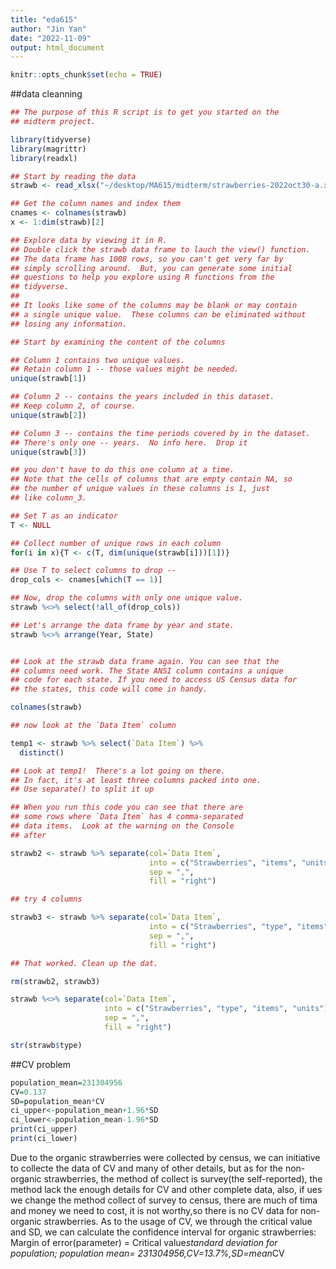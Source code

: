 ```yaml
---
title: "eda615"
author: "Jin Yan"
date: "2022-11-09"
output: html_document
---
```


```r
knitr::opts_chunk$set(echo = TRUE)
```


##data cleanning
```r
## The purpose of this R script is to get you started on the
## midterm project. 

library(tidyverse)
library(magrittr)
library(readxl)

## Start by reading the data
strawb <- read_xlsx("~/desktop/MA615/midterm/strawberries-2022oct30-a.xlsx",col_names = TRUE)

## Get the column names and index them
cnames <- colnames(strawb)
x <- 1:dim(strawb)[2]

## Explore data by viewing it in R.  
## Double click the strawb data frame to lauch the view() function.
## The data frame has 1008 rows, so you can't get very far by
## simply scrolling around.  But, you can generate some initial
## questions to help you explore using R functions from the
## tidyverse.  
##
## It looks like some of the columns may be blank or may contain 
## a single unique value.  These columns can be eliminated without 
## losing any information.

## Start by examining the content of the columns

## Column 1 contains two unique values.  
## Retain column 1 -- those values might be needed.
unique(strawb[1])

## Column 2 -- contains the years included in this dataset.
## Keep column 2, of course.
unique(strawb[2])

## Column 3 -- contains the time periods covered by in the dataset.
## There's only one -- years.  No info here.  Drop it
unique(strawb[3])

## you don't have to do this one column at a time.
## Note that the cells of columns that are empty contain NA, so
## the number of unique values in these columns is 1, just 
## like column_3.

## Set T as an indicator
T <- NULL

## Collect number of unique rows in each column
for(i in x){T <- c(T, dim(unique(strawb[i]))[1])}

## Use T to select columns to drop -- 
drop_cols <- cnames[which(T == 1)]

## Now, drop the columns with only one unique value.
strawb %<>% select(!all_of(drop_cols))

## Let's arrange the data frame by year and state.
strawb %<>% arrange(Year, State)


## Look at the strawb data frame again. You can see that the 
## columns need work. The State ANSI column contains a unique
## code for each state. If you need to access US Census data for
## the states, this code will come in handy.

colnames(strawb)

## now look at the `Data Item` column

temp1 <- strawb %>% select(`Data Item`) %>% 
  distinct()

## Look at temp1!  There's a lot going on there.
## In fact, it's at least three columns packed into one.
## Use separate() to split it up

## When you run this code you can see that there are 
## some rows where `Data Item` has 4 comma-separated 
## data items.  Look at the warning on the Console 
## after 

strawb2 <- strawb %>% separate(col=`Data Item`,
                               into = c("Strawberries", "items", "units"),
                               sep = ",",
                               fill = "right")

## try 4 columns

strawb3 <- strawb %>% separate(col=`Data Item`,
                               into = c("Strawberries", "type", "items", "units"),
                               sep = ",",
                               fill = "right")

## That worked. Clean up the dat.

rm(strawb2, strawb3)

strawb %<>% separate(col=`Data Item`,
                     into = c("Strawberries", "type", "items", "units"),
                     sep = ",",
                     fill = "right")

str(strawb$type)
```

##CV problem
```r
population_mean=231304956
CV=0.137
SD=population_mean*CV
ci_upper<-population_mean+1.96*SD
ci_lower<-population_mean-1.96*SD
print(ci_upper)
print(ci_lower)
```

Due to the organic strawberries were collected by census, we can initiative to collecte the data of CV and many of other details, but as for the non-organic strawberries, the method of collect is survey(the self-reported), the method lack the enough details for CV and other complete data, also, if ues we change the method collect of survey to census, there are much of tima and money we need to cost, it is not worthy,so there is no CV data for non-organic strawberries. As to the usage of CV, we through the critical value and SD, we can calculate the confidence interval for organic strawberries: Margin of error(parameter) = Critical value*standard deviation for population; population mean= 231304956,CV=13.7%,SD=mean*CV
